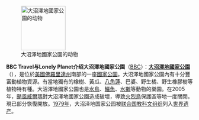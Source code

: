 [[File:Everglades National Park Florida Panther.jpg|120px|left|大沼澤地國家公園的动物]]

'''BBC Travel与Lonely Planet介绍大沼澤地國家公園'''（[http://www.bbc.com/travel/feature/20101112-lonely-planets-top-5-day-trips-from-miami BBC]）：'''[[大沼澤地國家公園]]'''（{{lang|en|Everglades National Park}}），是位於[[美國]][[佛羅里達州]]南部的一座[[國家公園]]。大沼澤地國家公園內有十分豐富動植物資源。有當地獨有的橡樹、黃瓜、[[八角蓮]]、巴婆、野生橘、野生橡膠樹等植物特有種。大沼澤地國家公園也是[[水鳥]]、[[鱷魚]]、[[水獺]]等動物的樂園。在2005年，[[颶風威爾瑪]]對大沼澤地國家公園造成破壞，導致[[火烈鳥]]保護區等地一度關閉。現已部分恢復開放。[[1979年]]，大沼泽地国家公园被[[联合国教科文组织]]列入[[世界遗产]]。